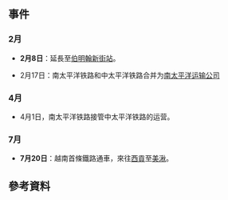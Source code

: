 {{Unreferenced|time=2022-01-19T07:26:21+00:00}}
{{Year in rail transport|prev=1884|curr=1885|next=1886|decade=1880}}
== 事件 ==
=== 2月 ===
* {{flagicon|United Kingdom}} '''2月8日'''：{{link-en|米德蘭鐵路|Midland Railway}}延長至[[伯明翰新街站|伯明翰新街站]]。
*2月17日：南太平洋铁路和中太平洋铁路合并为[[南太平洋运输公司|南太平洋运输公司]]

=== 4月 ===
*4月1日，南太平洋铁路接管中太平洋铁路的运营。

=== 7月 ===
* '''7月20日'''：越南首條鐵路通車，來往[[胡志明市|西貢]]至[[美湫|美湫]]。

== 參考資料 ==
{{Reflist}}

{{各年鐵路}}